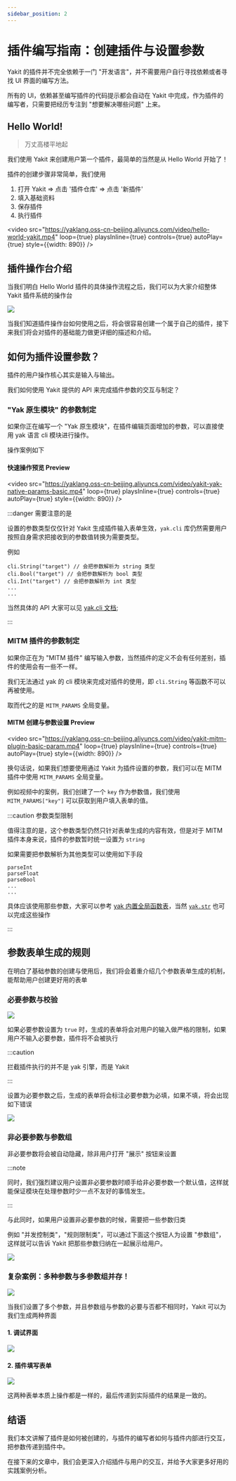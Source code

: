 ```yaml
---
sidebar_position: 2
---
```




# 插件编写指南：创建插件与设置参数

Yakit 的插件并不完全依赖于一门 "开发语言"，并不需要用户自行寻找依赖或者寻找 UI 界面的编写方法。

所有的 UI，依赖甚至编写插件的代码提示都会自动在 Yakit 中完成，作为插件的编写者，只需要把经历专注到 "想要解决哪些问题" 上来。

<TOCInline toc={toc} />

## Hello World!

> 万丈高楼平地起

我们使用 Yakit 来创建用户第一个插件，最简单的当然是从 Hello World 开始了！

插件的创建步骤非常简单，我们使用

1. 打开 Yakit => 点击 '插件仓库' => 点击 '新插件'
2. 填入基础资料
3. 保存插件
4. 执行插件

<video
    src="https://yaklang.oss-cn-beijing.aliyuncs.com/video/hello-world-yakit.mp4"
    loop={true} playsInline={true} controls={true} autoPlay={true} style={{width: 890}}
/>

## 插件操作台介绍

当我们明白 Hello World 插件的具体操作流程之后，我们可以为大家介绍整体 Yakit 插件系统的操作台

![](/img/products/yakit/yakit-plugin-operator.png)

当我们知道插件操作台如何使用之后，将会很容易创建一个属于自己的插件，接下来我们将会对插件的基础能力做更详细的描述和介绍。

## 如何为插件设置参数？

插件的用户操作核心其实是输入与输出。

我们如何使用 Yakit 提供的 API 来完成插件参数的交互与制定？

### "Yak 原生模块" 的参数制定

如果你正在编写一个 "Yak 原生模块"，在插件编辑页面增加的参数，可以直接使用 yak 语言 cli 模块进行操作。

操作案例如下

#### 快速操作预览 Preview

<video
    src="https://yaklang.oss-cn-beijing.aliyuncs.com/video/yakit-yak-native-params-basic.mp4"
    loop={true} playsInline={true} controls={true} autoPlay={true} style={{width: 890}}
/>

:::danger 需要注意的是

设置的参数类型仅仅针对 Yakit 生成插件输入表单生效，`yak.cli` 库仍然需要用户按照自身需求把接收到的参数值转换为需要类型。

例如

```
cli.String("target") // 会把参数解析为 string 类型
cli.Bool("target") // 会把参数解析为 bool 类型
cli.Int("target") // 会把参数解析为 int 类型
...
...
```

当然具体的 API 大家可以见 [yak.cli 文档](/docs/buildinlibs/lib_cli);

:::

### MITM 插件的参数制定

如果你正在为 "MITM 插件" 编写输入参数，当然插件的定义不会有任何差别，插件的使用会有一些不一样。

我们无法通过 yak 的 cli 模块来完成对插件的使用，即 `cli.String` 等函数不可以再被使用。

取而代之的是 `MITM_PARAMS` 全局变量。

#### MITM 创建与参数设置 Preview

<video
    src="https://yaklang.oss-cn-beijing.aliyuncs.com/video/yakit-mitm-plugin-basic-param.mp4"
    loop={true} playsInline={true} controls={true} autoPlay={true} style={{width: 890}}
/>

换句话说，如果我们想要使用通过 Yakit 为插件设置的参数，我们可以在 MITM 插件中使用 `MITM_PARAMS` 全局变量。

例如视频中的案例，我们创建了一个 `key` 作为参数值，我们使用 `MITM_PARAMS["key"]` 可以获取到用户填入表单的值。

:::caution 参数类型限制

值得注意的是，这个参数类型仍然只针对表单生成的内容有效，但是对于 MITM 插件本身来说，插件的参数暂时统一设置为 `string`

如果需要把参数解析为其他类型可以使用如下手段

```
parseInt
parseFloat
parseBool
...
...
```

具体应该使用那些参数，大家可以参考 [yak 内置全局函数表](/docs/api/global_buildin_ops)，当然 [`yak.str`](/docs/api/str) 也可以完成这些操作

:::

## 参数表单生成的规则

在明白了基础参数的创建与使用后，我们将会着重介绍几个参数表单生成的机制，能帮助用户创建更好用的表单


### 必要参数与校验

![](/img/products/yakit/yakit-params-required.png)

如果必要参数设置为 `true` 时，生成的表单将会对用户的输入做严格的限制，如果用户不输入必要参数，插件将不会被执行

:::caution

拦截插件执行的并不是 yak 引擎，而是 Yakit

:::

设置为必要参数之后，生成的表单将会标注必要参数为必填，如果不填，将会出现如下错误

![](/img/products/yakit/params-required-error.png)

### 非必要参数与参数组

非必要参数将会被自动隐藏，除非用户打开 "展示" 按钮来设置

:::note

同时，我们强烈建议用户设置非必要参数时顺手给非必要参数一个默认值，这样就能保证模块在处理参数时少一点不友好的事情发生。

:::

与此同时，如果用户设置非必要参数的时候，需要把一些参数归类

例如 "并发控制类"，"规则限制类"，可以通过下面这个按钮人为设置 "参数组"，这样就可以告诉 Yakit 把那些参数归纳在一起展示给用户。

![](/img/products/yakit/params-not-required.png)

### 复杂案例：多种参数与多参数组并存！

![](/img/products/yakit/complex-params.png)

当我们设置了多个参数，并且参数组与参数的必要与否都不相同时，Yakit 可以为我们生成两种界面

#### 1. 调试界面

![](/img/products/yakit/complex-params-for-debug.png)

#### 2. 插件填写表单

![](/img/products/yakit/complex-params-for-user.png)

这两种表单本质上操作都是一样的，最后传递到实际插件的结果是一致的。

## 结语

我们本文讲解了插件是如何被创建的，与插件的编写者如何与插件内部进行交互，把参数传递到插件中。

在接下来的文章中，我们会更深入介绍插件与用户的交互，并给予大家更多好用的实践案例分析。